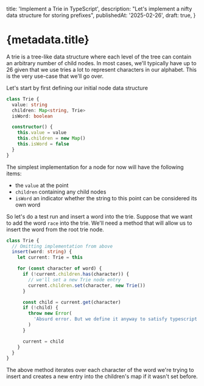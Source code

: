   title: 'Implement a Trie in TypeScript',
  description: "Let's implement a nifty data structure for storing prefixes",
  publishedAt: '2025-02-26',
  draft: true,
}

# {metadata.title}

A trie is a tree-like data structure where each level of the tree can contain an arbitrary number of
child nodes. In most cases, we'll typically have up to 26 given that we use tries a lot to represent
characters in our alphabet. This is the very use-case that we'll go over.

Let's start by first defining our initial node data structure

```typescript
class Trie {
  value: string
  children: Map<string, Trie>
  isWord: boolean

  constructor() {
    this.value = value
    this.children = new Map()
    this.isWord = false
  }
}
```

The simplest implementation for a node for now will have the following items:

- the `value` at the point
- `children` containing any child nodes
- `isWord` an indicator whether the string to this point can be considered its own word

So let's do a test run and insert a word into the trie. Suppose that we want to add the word `race` into the
trie. We'll need a method that will allow us to insert the word from the root trie node.

```typescript
class Trie {
  // Omitting implementation from above
  insert(word: string) {
    let current: Trie = this

    for (const character of word) {
      if (!current.children.has(character)) {
        // we'll set a new Trie node entry
        current.children.set(character, new Trie())
      }

      const child = current.get(character)
      if (!child) {
        throw new Error(
          'Absurd error. But we define it anyway to satisfy typescript'
        )
      }

      current = child
    }
  }
}
```

The above method iterates over each character of the word we're trying to insert and creates a new entry into the children's map
if it wasn't set before.
